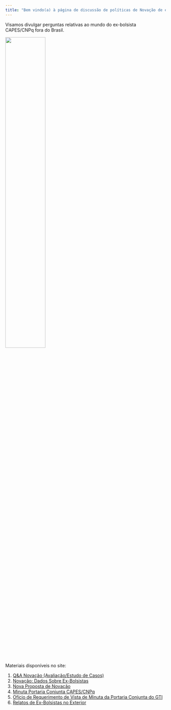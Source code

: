 ```yaml
---
title: "Bem vindo(a) à página de discussão de políticas de Novação de ex-bolsistas brasileiros no exterior!"
---
```


Visamos divulgar perguntas relativas ao mundo do ex-bolsista CAPES/CNPq fora do Brasil. 

<img src="images/Logo com Texto.png" style="width:50%">

Materiais disponíveis no site:

1) [Q&A Novação (Avaliação/Estudo de Casos)](https://propostas-novacao.netlify.app/q_a_novacao)
2) [Novação: Dados Sobre Ex-Bolsistas](https://propostas-novacao.netlify.app/novacao_research_questions)
3) [Nova Proposta de Novação](https://propostas-novacao.netlify.app/documents/proposta_novacao.pdf)
4) [Minuta Portaria Conjunta CAPES/CNPq](https://docs.google.com/document/d/1PGka7oIH7SqtgjuMFyCMI5gvSJRDT8zNJ73WIcooJ9Q/edit?pli=1)
5) [Ofício de Requerimento de Vista de Minuta da Portaria Conjunta do GTI](https://docs.google.com/document/d/1PGka7oIH7SqtgjuMFyCMI5gvSJRDT8zNJ73WIcooJ9Q/edit?pli=1)
6) [Relatos de Ex-Bolsistas no Exterior](https://docs.google.com/document/d/1e5s-_0t80M7LNq6sxs0I0gHONYui4ii7RWD6uzrHuv8/edit?pli=1)